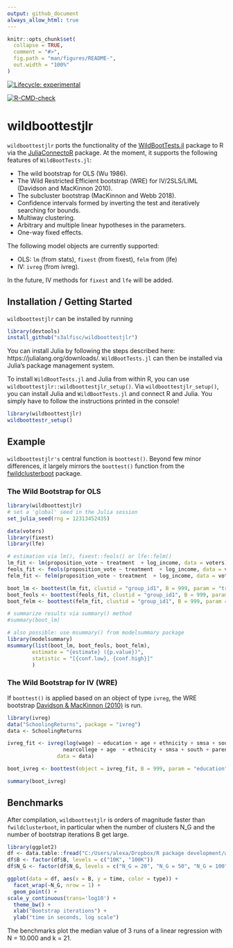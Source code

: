 ```yaml
---
output: github_document
always_allow_html: true
---
```


<!-- README.md is generated from README.Rmd. Please edit that file -->

```r
knitr::opts_chunk$set(
  collapse = TRUE,
  comment = "#>",
  fig.path = "man/figures/README-",
  out.width = "100%"
)
```

<!-- badges: start -->
<!-- [![packageversion](https://img.shields.io/badge/Package%20version-`r version`-orange.svg?style=flat-square)](commits/master) -->
[![Lifecycle: experimental](https://img.shields.io/badge/lifecycle-experimental-orange.svg)](https://lifecycle.r-lib.org/articles/stages.html)
<!-- [![CRAN status](https://www.r-pkg.org/badges/version/fwildclusterboot)](https://CRAN.R-project.org/package=fwildclusterboot) -->
<!-- ![runiverse-package](https://s3alfisc.r-universe.dev/badges/fwildclusterboot) -->
<!-- [![R-CMD-check](https://github.com/s3alfisc/fwildclusterboot/workflows/R-CMD-check/badge.svg)](https://github.com/s3alfisc/fwildclusterboot/actions) -->
<!-- [![Codecov test coverage](https://codecov.io/gh/s3alfisc/fwildclusterboot/branch/master/graph/badge.svg)](https://app.codecov.io/gh/s3alfisc/fwildclusterboot?branch=master) -->
<!-- `r badger::badge_cran_download("fwildclusterboot", "grand-total", "blue")` -->
<!-- `r badger::badge_cran_download("fwildclusterboot", "last-month", "green")` -->
<!-- [![minimal R version](https://img.shields.io/badge/R%3E%3D-4.0.0-6666ff.svg)](https://cran.r-project.org/) -->

[![R-CMD-check](https://github.com/s3alfisc/wildboottestjlr/workflows/R-CMD-check/badge.svg)](https://github.com/s3alfisc/wildboottestjlr/actions)
<!-- badges: end -->

# wildboottestjlr

`wildboottestjlr` ports the functionality of the [WildBootTests.jl](https://github.com/droodman/WildBootTests.jl) package to R via the [JuliaConnectoR](https://github.com/stefan-m-lenz/JuliaConnectoR) package. 
At the moment, it supports the following features of `WildBootTests.jl`:


+ The wild bootstrap for OLS (Wu 1986).
+ The Wild Restricted Efficient bootstrap (WRE) for IV/2SLS/LIML (Davidson and MacKinnon 2010).
+ The subcluster bootstrap (MacKinnon and Webb 2018).
+ Confidence intervals formed by inverting the test and iteratively searching for bounds.
+ Multiway clustering.
+ Arbitrary and multiple linear hypotheses in the parameters.
+ One-way fixed effects.

The following model objects are currently supported: 

+ OLS: `lm` (from stats), `fixest` (from fixest), `felm` from (lfe)
+ IV: `ivreg` (from ivreg). 

In the future, IV methods for `fixest` and `lfe` will be added.


## Installation / Getting Started

`wildboottestjlr` can be installed by running

```r
library(devtools)
install_github("s3alfisc/wildboottestjlr")
```

You can install Julia by following the steps described here: https://julialang.org/downloads/. 
`WildBootTests.jl` can then be installed via Julia's package management system. 

To install `WildBootTests.jl` and Julia from within R, you can use `wildboottestjlr::wildboottestjlr_setup()`. Via `wildboottestjlr_setup()`, you can install Julia and `WildBootTests.jl` and connect R and Julia. You simply have to follow the instructions printed in the console! 

```r
library(wildboottestjlr)
wildboottestr_setup()
```

## Example 

`wildboottestjlr's` central function is `boottest()`. Beyond few minor differences, it largely mirrors the `boottest()` function from the [fwildclusterboot](https://github.com/s3alfisc/fwildclusterboot) package.

### The Wild Bootstrap for OLS

```r
library(wildboottestjlr)
# set a 'global' seed in the Julia session
set_julia_seed(rng = 12313452435)

data(voters)
library(fixest)
library(lfe)

# estimation via lm(), fixest::feols() or lfe::felm()
lm_fit <- lm(proposition_vote ~ treatment  + log_income, data = voters)
feols_fit <- feols(proposition_vote ~ treatment  + log_income, data = voters)
felm_fit <- felm(proposition_vote ~ treatment  + log_income, data = voters)

boot_lm <- boottest(lm_fit, clustid = "group_id1", B = 999, param = "treatment", rng = 7651427)
boot_feols <- boottest(feols_fit, clustid = "group_id1", B = 999, param = "treatment", rng = 7651427)
boot_felm <- boottest(felm_fit, clustid = "group_id1", B = 999, param = "treatment", rng = 7651427)

# summarize results via summary() method
#summary(boot_lm)

# also possible: use msummary() from modelsummary package
library(modelsummary)
msummary(list(boot_lm, boot_feols, boot_felm), 
        estimate = "{estimate} ({p.value})", 
        statistic = "[{conf.low}, {conf.high}]"
        )  
```

### The Wild Bootstrap for IV (WRE)

If `boottest()` is applied based on an object of type `ivreg`, the WRE bootstrap [Davidson & MacKinnon (2010)](https://www.tandfonline.com/doi/abs/10.1198/jbes.2009.07221) is run. 

```r
library(ivreg)
data("SchoolingReturns", package = "ivreg")
data <- SchoolingReturns

ivreg_fit <- ivreg(log(wage) ~ education + age + ethnicity + smsa + south + parents14 |
                  nearcollege + age  + ethnicity + smsa + south + parents14,
                data = data)

boot_ivreg <- boottest(object = ivreg_fit, B = 999, param = "education", clustid = "fameducation", type = "webb")

summary(boot_ivreg)
```

## Benchmarks

After compilation, `wildboottestjlr` is orders of magnitude faster than `fwildclusterboot`, in particular when the number of clusters N_G and the number of bootstrap iterations B get large. 


```r
library(ggplot2)
df <- data.table::fread("C:/Users/alexa/Dropbox/R package development/wildboottestjlr/benchmarks_df")
df$B <- factor(df$B, levels = c("10K", "100K"))
df$N_G <- factor(df$N_G, levels = c("N_G = 20", "N_G = 50", "N_G = 100", "N_G = 500", "N_G = 1000"))

ggplot(data = df, aes(x = B, y = time, color = type)) + 
  facet_wrap(~N_G, nrow = 1) + 
  geom_point() + 
scale_y_continuous(trans='log10') + 
  theme_bw() + 
  xlab("Bootstrap iterations") + 
  ylab("time in seconds, log scale")
```

The benchmarks plot the median value of 3 runs of a linear regression with N = 10.000 and k = 21.

